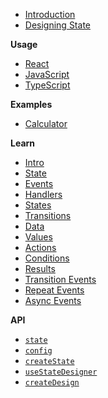 - [Introduction](/)
- [Designing State](/docs/designing-state)

**Usage**

- [React](/docs/usage/react)
- [JavaScript](/docs/usage/javascript)
- [TypeScript](/docs/usage/typescript)

**Examples**

- [Calculator](/docs/examples/calculator)

**Learn**

- [Intro](/docs/learn/intro)
- [State](/docs/learn/state)
- [Events](/docs/learn/events)
- [Handlers](/docs/learn/event-handlers)
- [States](/docs/learn/states)
- [Transitions](/docs/learn/transitions)
- [Data](/docs/learn/data)
- [Values](/docs/learn/values)
- [Actions](/docs/learn/actions)
- [Conditions](/docs/learn/conditions)
- [Results](/docs/learn/results)
- [Transition Events](/docs/learn/transition-events)
- [Repeat Events](/docs/learn/repeat-events)
- [Async Events](/docs/learn/async-events)

**API**

- [`state`](/docs/api/state)
- [`config`](/docs/api/config)
- [`createState`](/docs/api/createState)
- [`useStateDesigner`](/docs/api/useStateDesigner)
- [`createDesign`](/docs/api/createDesign)
